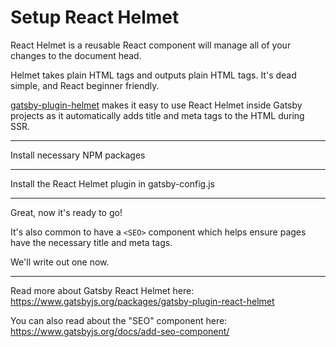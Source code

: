 # Setup React Helmet

React Helmet is a reusable React component will manage all of your changes to the document head.

Helmet takes plain HTML tags and outputs plain HTML tags. It's dead simple, and React beginner friendly.

[gatsby-plugin-helmet](https://www.gatsbyjs.org/packages/gatsby-plugin-react-helmet/?=react%20helmet) makes it easy to use React Helmet inside Gatsby projects as it automatically adds title and meta tags to the HTML during SSR.

---

Install necessary NPM packages

<NPMPackage name="gatsby-plugin-react-helmet" />
<NPMPackage name="react-helmet" />

---

Install the React Helmet plugin in gatsby-config.js

<GatsbyPlugin name="gatsby-plugin-react-helmet" />

---

Great, now it's ready to go!

It's also common to have a `<SEO>` component which helps ensure pages have the necessary title and meta tags.

We'll write out one now.

<File
  path="src/components/seo.js"
  content="https://gist.githubusercontent.com/devrchancay/72e6958a16cffb5dd549b831f903955a/raw/6abf03138eb342d532ebbeafb8493cc0b9482b1b/Seo.js"
/>

---

Read more about Gatsby React Helmet here:
https://www.gatsbyjs.org/packages/gatsby-plugin-react-helmet

You can also read about the "SEO" component here:
https://www.gatsbyjs.org/docs/add-seo-component/
